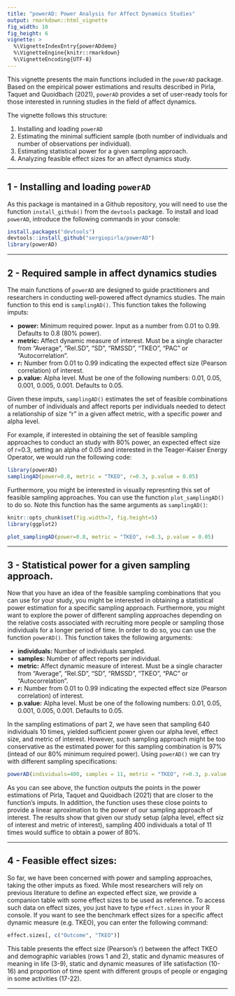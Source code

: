 ```yaml
---
title: "powerAD: Power Analysis for Affect Dynamics Studies"
output: rmarkdown::html_vignette
fig_width: 10 
fig_height: 6 
vignette: >
  %\VignetteIndexEntry{powerADdemo}
  %\VignetteEngine{knitr::rmarkdown}
  %\VignetteEncoding{UTF-8}
---
```


This vignette presents the main functions included in the `powerAD` package. Based on the empirical power estimations and results described in Pirla, Taquet and Quoidbach (2021), `powerAD` provides a set of user-ready tools for those interested in running studies in the field of affect dynamics. 

The vignette follows this structure: 

1. Installing and loading `powerAD`
2. Estimating the minimal sufficient sample (both number of individuals and number of observations per individual).
3. Estimating statistical power for a given sampling approach.
4. Analyzing feasible effect sizes for an affect dynamics study.

***

## 1 - Installing and loading `powerAD`

As this package is mantained in a Github repository, you will need to use the function `install_github()` from the `devtools` package. To install and load `powerAD`, introduce the following commands in your console:

```r
install.packages("devtools")
devtools::install_github("sergiopirla/powerAD")
library(powerAD)
```

***


## 2 - Required sample in affect dynamics studies

The main functions of `powerAD` are designed to guide practitioners and researchers in conducting well-powered affect dynamics studies. The main function to this end is `samplingAD()`. This function takes the following imputs: 

* **power:** Minimum required power. Input as a number from 0.01 to 0.99. Defaults to 0.8 (80\% power).
* **metric:** Affect dynamic measure of interest. Must be a single character from "Average", "Rel.SD", "SD", "RMSSD", "TKEO", "PAC" or "Autocorrelation".
* **r:** Number from 0.01 to 0.99 indicating the expected effect size (Pearson correlation) of interest.
* **p.value:** Alpha level. Must be one of the following numbers: 0.01, 0.05, 0.001, 0.005, 0.001. Defaults to 0.05.

Given these imputs, `samplingAD()` estimates the set of feasible combinations of number of individuals and affect reports per individuals needed to detect a relationship of size "r" in a given affect metric, with a specific power and alpha level. 

For example, if interested in obtaining the set of feasible sampling approaches to conduct an study with 80% power, an expected effect size of r=0.3, setting an alpha of 0.05 and interested in the Teager-Kaiser Energy Operator, we would run the following code: 

```r
library(powerAD)
samplingAD(power=0.8, metric = "TKEO", r=0.3, p.value = 0.05)
```

Furthermore, you might be interested in visually represnting this set of feasible sampling approaches. You can use the function `plot_samplingAD()` to do so. Note this function has the same arguments as `samplingAD()`:
```r
knitr::opts_chunk$set(fig.width=7, fig.height=5)
library(ggplot2)
```

```r

plot_samplingAD(power=0.8, metric = "TKEO", r=0.3, p.value = 0.05)

```


***


## 3 - Statistical power for a given sampling approach.

Now that you have an idea of the feasible sampling combinations that you can use for your study, you might be interested in obtaining a statistical power estimation for a specific sampling approach. Furthermore, you might want to explore the power of different sampling approaches depending on the relative costs associated with recruiting more people or sampling those individuals for a longer period of time. In order to do so, you can use the function `powerAD()`. This function takes the following arguments: 

* **individuals:** Number of individuals sampled.
* **samples:** Number of affect reports per individual.
* **metric:** Affect dynamic measure of interest. Must be a single character from "Average", "Rel.SD", "SD", "RMSSD", "TKEO", "PAC" or "Autocorrelation".
* **r:** Number from 0.01 to 0.99 indicating the expected effect size (Pearson correlation) of interest.
* **p.value:** Alpha level. Must be one of the following numbers: 0.01, 0.05, 0.001, 0.005, 0.001. Defaults to 0.05.

In the sampling estimations of part 2, we have seen that sampling 640 individuals 10 times, yielded sufficient power given our alpha level,  effect size, and metric of interest. However, such sampling approach might be too conservative as the estimated power for this sampling combination is 97% (intead of our 80% minimum required power). Using `powerAD()` we can try with different sampling specifications:

```r
powerAD(individuals=400, samples = 11, metric = "TKEO", r=0.3, p.value = 0.05)
```

As you can see above, the function outputs the points in the power estimations of Pirla, Taquet and Quoidbach (2021) that are closer to the function's imputs. In addittion, the function uses these close points to provide a linear aproximation to the power of our sampling approach of interest. The results show that given our study setup (alpha level, effect siz of interest and metric of interest), sampling 400 individuals a total of 11 times would suffice to obtain a power of 80%. 


***


## 4 - Feasible effect sizes:

So far, we have been concerned with power and sampling approaches, taking the other imputs as fixed. While most researchers will rely on previous literature to define an expected effect size, we provide a companion table with some effect sizes to be used as reference. To access such data on effect sizes, you just have to type `effect.sizes` in your R console. If you want to see the benchmark effect sizes for a specific affect dynamic measure (e.g. TKEO), you can enter the following command: 

```r
effect.sizes[, c("Outcome", "TKEO")]
```

This table presents the effect size (Pearson's r) between the affect TKEO and demographic variables (rows 1 and 2), static and dynamic measures of meaning in life (3-9), static and dynamic measures of life satisfaction (10-16) and proportion of time spent with different groups of people or engaging in some activities (17-22).



***








